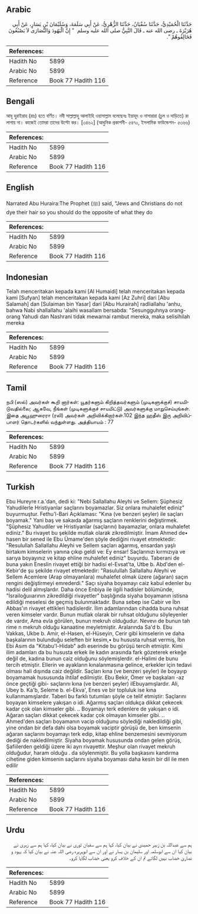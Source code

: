 ## Arabic


<div dir="rtl" lang="ar" style={{fontSize:'larger',backgroundColor:'#f8f9fa',padding:20}}>
حَدَّثَنَا الْحُمَيْدِيُّ، حَدَّثَنَا سُفْيَانُ، حَدَّثَنَا الزُّهْرِيُّ، عَنْ أَبِي سَلَمَةَ، وَسُلَيْمَانَ بْنِ يَسَارٍ، عَنْ أَبِي هُرَيْرَةَ ـ رضى الله عنه ـ قَالَ النَّبِيُّ صلى الله عليه وسلم ‏ "‏ إِنَّ الْيَهُودَ وَالنَّصَارَى لاَ يَصْبُغُونَ فَخَالِفُوهُمْ ‏"‏‏.‏
</div>
<div style={{backgroundColor:'#f8f9fa',padding:20, marginBottom: 10}}><table> <thead> <tr> <th>References:</th> <th></th> </tr> </thead> <tbody><tr><td>Hadith No</td><td>5899</td></tr><tr><td>Arabic No</td><td>5899</td></tr><tr><td>Reference</td><td>Book 77 Hadith 116</td></tr></tbody></table></div>

## Bengali


<div dir="ltr" lang="bn" style={{fontSize:'larger',backgroundColor:'#f8f9fa',padding:20}}>
আবূ হুরাইরাহ (রাঃ) হতে বর্ণিত। নবী সাল্লাল্লাহু আলাইহি ওয়াসাল্লাম বলেছেনঃ ইয়াহূদ ও নাসারারা (চুল ও দাড়িতে) রং লাগায় না। কাজেই তোমরা তাদের উল্টো কর। [৩৪৬২] (আধুনিক প্রকাশনী- ৫৪৭০, ইসলামিক ফাউন্ডেশন- ৫৩৬৬)
</div>
<div style={{backgroundColor:'#f8f9fa',padding:20, marginBottom: 10}}><table> <thead> <tr> <th>References:</th> <th></th> </tr> </thead> <tbody><tr><td>Hadith No</td><td>5899</td></tr><tr><td>Arabic No</td><td>5899</td></tr><tr><td>Reference</td><td>Book 77 Hadith 116</td></tr></tbody></table></div>

## English


<div dir="ltr" lang="en" style={{fontSize:'larger',backgroundColor:'#f8f9fa',padding:20}}>
Narrated Abu Huraira:The Prophet (ﷺ) said, "Jews and Christians do not dye their hair so you should do the opposite of what they do
</div>
<div style={{backgroundColor:'#f8f9fa',padding:20, marginBottom: 10}}><table> <thead> <tr> <th>References:</th> <th></th> </tr> </thead> <tbody><tr><td>Hadith No</td><td>5899</td></tr><tr><td>Arabic No</td><td>5899</td></tr><tr><td>Reference</td><td>Book 77 Hadith 116</td></tr></tbody></table></div>

## Indonesian


<div dir="ltr" lang="id" style={{fontSize:'larger',backgroundColor:'#f8f9fa',padding:20}}>
Telah menceritakan kepada kami [Al Humaidi] telah menceritakan kepada kami [Sufyan] telah menceritakan kepada kami [Az Zuhri] dari [Abu Salamah] dan [Sulaiman bin Yasar] dari [Abu Hurairah] radliallahu 'anhu, bahwa Nabi shallallahu 'alaihi wasallam bersabda: "Sesungguhnya orang-orang Yahudi dan Nashrani tidak mewarnai rambut mereka, maka selisihilah mereka
</div>
<div style={{backgroundColor:'#f8f9fa',padding:20, marginBottom: 10}}><table> <thead> <tr> <th>References:</th> <th></th> </tr> </thead> <tbody><tr><td>Hadith No</td><td>5899</td></tr><tr><td>Arabic No</td><td>5899</td></tr><tr><td>Reference</td><td>Book 77 Hadith 116</td></tr></tbody></table></div>

## Tamil


<div dir="ltr" lang="ta" style={{fontSize:'larger',backgroundColor:'#f8f9fa',padding:20}}>
நபி (ஸல்) அவர்கள் கூறி னார்கள்: யூதர்களும் கிறித்தவர்களும் (முடிகளுக்குச்) சாயமிடுவதில்லை; ஆகவே, நீங்கள் (முடிகளுக்குச் சாயமிட்டு) அவர்களுக்கு மாறுசெய்யுங்கள். இதை அபூஹுரைரா (ரலி) அவர்கள் அறிவிக்கிறார்கள்.102 இந்த ஹதீஸ் இரு அறிவிப்பாளர் தொடர்களில் வந்துள்ளது. அத்தியாயம் : 77
</div>
<div style={{backgroundColor:'#f8f9fa',padding:20, marginBottom: 10}}><table> <thead> <tr> <th>References:</th> <th></th> </tr> </thead> <tbody><tr><td>Hadith No</td><td>5899</td></tr><tr><td>Arabic No</td><td>5899</td></tr><tr><td>Reference</td><td>Book 77 Hadith 116</td></tr></tbody></table></div>

## Turkish


<div dir="ltr" lang="tr" style={{fontSize:'larger',backgroundColor:'#f8f9fa',padding:20}}>
Ebu Hureyre r.a.'dan, dedi ki: "Nebi Sallallahu Aleyhi ve Sellem: Şüphesiz Yahudilerle Hristiyanlar saçlarını boyamazlar. Siz onlara muhalefet ediniz" buyurmuştur. Fethu'l-Bari Açıklaması: "Kına (ve benzeri şeyler) ile saçları boyamak." Yani baş ve sakaıda ağarmış saçların renklerini değiştirmek. "Şüphesiz Yahudiler ve Hristiyanlar (saçlarını) bayamazlar, onlara muhalefet ediniz." Bu rivayet bu şekilde mutlak olarak zikredilmiştir. İmam Ahmed de• hasen bir sened ile Ebu Ümame'den şöyle dediğini rivayet etmektedir: "Resulullah Sallallahu Aleyhi ve Sellem saçları ağarmış, ensardan yaşlı birtakım kimselerin yanına çıkıp geldi ve: Ey ensar! Saçlarınızı kırmızıya ve sarıya boyayınız ve kitap ehline muhalefet ediniz" buyurdu. Taberani de buna yakın Eneslin rivayet ettiği bir hadisi el-Evsat'ta, Utbe b. Abd'den el-Kebir'de şu şekilde rivayet etmektedir: "Rasulullah Sallallahu Aleyhi ve Sellem Acemlere (Arap olmayanlara) muhalefet olmak üzere (ağaran) saçın rengini değiştirmeyi emrederdi." Saçı siyaha boyamayı caiz kabul edenler bu hadisi delil almışlardır. Daha önce Enbiya ile ilgili hadisler bölümünde, "İsrailoğuııarının zikredildiği rivayetler" başlığında siyaha boyamanın istisna edildiği meselesi de geçmiş bulunmaktadır. Buna sebep ise Cabir ve İbn Abbas'ın rivayet ettikleri hadislerdir. İlim adamlarından cihadda buna ruhsat veren kimseler vardır. Bunun mutlak olarak bir ruhsat olduğunu söyleyenler de vardır, Ama evla görülen, bunun mekruh olduğudur. Nevevı de bunun tah rime n mekruh olduğu kanaatine meyletmiştir. Aralarında Sa'd b. Ebu Vakkas, Ukbe b. Amir, el-Hasen, el-Hüseyin, Cerir gibi kimselerin ve daha başkalarının bulunduğu seleften bir kesim,• bu hususta ruhsat vermiş, İbn Ebi Asım da "Kitabu'l-Hidab" adlı eserinde bu görüşü tercih etmiştir. Kimi ilim adamları da bu hususta erkek ile kadın arasında fark gözeterek erkeğe değil de, kadına bunun caiz olduğunu söylemişlerdir. el-Halimi de bunu tercih etmiştir. Ellerin ve ayakların kınalanmasına gelince, erkekler için tedavi olması hali dışında caiz değildir. Saçları kına (ve benzeri şeyler) ile boyayıp boyamamak hususunda ihtilaf edilmiştir. Ebu Bekir, Ömer ve başkaları -az önce geçtiği gibi- saçlarını kına (ve benzeri şeyler) ilEbuyamışlardır. Ali, Ubey b. Ka'b, Seleme b. el-Ekva', Enes ve bir topluluk ise kına kullanmamışlardır. Taberi bu farklı tutumları şöyle ce telif etmiştir: Saçlarını boyayan kimselere yakışan o idi. Ağarmış saçları oldukça dikkat çekecek kadar çok olan kimseler gibi. .. Boyamayı terk edenlere de yakışan o idi. Ağaran saçları dikkat çekecek kadar çok olmayan kimseler gibi. .. Ahmed'den saçları boyamanın vacip olduğunu söylediği nakledildiği gibi, yine ondan bir defa dahi olsa boyamak vaciptir görüşü de, ben kimsenin ağaran saçlarını boyamayı terk edip, kitap ehline benzemesini sevmiyorum dediği de nakledilmiştir. Siyaha boyamak hususunda ondan gelen görüş, Şafiilerden geldiği üzere iki ayrı rivayettir. Meşhur olan rivayet mekruh olduğudur, haram olduğu . da söylenmiştir. Bu yolla başkasını kandırma cihetine giden kimsenin saçlarını siyaha boyaması daha kesin bir dil ile men edilir
</div>
<div style={{backgroundColor:'#f8f9fa',padding:20, marginBottom: 10}}><table> <thead> <tr> <th>References:</th> <th></th> </tr> </thead> <tbody><tr><td>Hadith No</td><td>5899</td></tr><tr><td>Arabic No</td><td>5899</td></tr><tr><td>Reference</td><td>Book 77 Hadith 116</td></tr></tbody></table></div>

## Urdu


<div dir="rtl" lang="ur" style={{fontSize:'larger',backgroundColor:'#f8f9fa',padding:20}}>
ہم سے عبداللہ بن زبیر حمیدی نے بیان کیا، کہا ہم سے سفیان ثوری نے بیان کیا، کہا ہم سے زہری نے بیان کیا ان سے ابوسلمہ اور سلیمان بن یسار نے اور ان سے ابوہریرہ رضی اللہ عنہ نے بیان کیا کہ یہود و نصاریٰ خضاب نہیں لگاتے تم ان کے خلاف کرو یعنی خضاب لگایا کرو۔
</div>
<div style={{backgroundColor:'#f8f9fa',padding:20, marginBottom: 10}}><table> <thead> <tr> <th>References:</th> <th></th> </tr> </thead> <tbody><tr><td>Hadith No</td><td>5899</td></tr><tr><td>Arabic No</td><td>5899</td></tr><tr><td>Reference</td><td>Book 77 Hadith 116</td></tr></tbody></table></div>